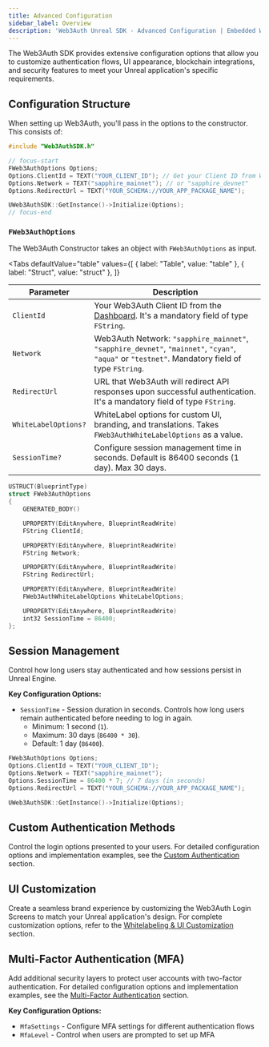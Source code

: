 ```yaml
---
title: Advanced Configuration
sidebar_label: Overview
description: 'Web3Auth Unreal SDK - Advanced Configuration | Embedded Wallets'
---
```



The Web3Auth SDK provides extensive configuration options that allow you to customize authentication flows, UI appearance, blockchain integrations, and security features to meet your Unreal application's specific requirements.

## Configuration Structure

When setting up Web3Auth, you'll pass in the options to the constructor. This consists of:

```cpp
#include "Web3AuthSDK.h"

// focus-start
FWeb3AuthOptions Options;
Options.ClientId = TEXT("YOUR_CLIENT_ID"); // Get your Client ID from Web3Auth Dashboard
Options.Network = TEXT("sapphire_mainnet"); // or "sapphire_devnet"
Options.RedirectUrl = TEXT("YOUR_SCHEMA://YOUR_APP_PACKAGE_NAME");

UWeb3AuthSDK::GetInstance()->Initialize(Options);
// focus-end
```

### `FWeb3AuthOptions`

The Web3Auth Constructor takes an object with `FWeb3AuthOptions` as input.

<Tabs
  defaultValue="table"
  values={[
    { label: "Table", value: "table" },
    { label: "Struct", value: "struct" },
  ]}
>

<TabItem value="table">

| Parameter | Description |
| --- | --- |
| `ClientId` | Your Web3Auth Client ID from the [Dashboard](https://dashboard.web3auth.io/). It's a mandatory field of type `FString`. |
| `Network` | Web3Auth Network: `"sapphire_mainnet"`, `"sapphire_devnet"`, `"mainnet"`, `"cyan"`, `"aqua"` or `"testnet"`. Mandatory field of type `FString`. |
| `RedirectUrl` | URL that Web3Auth will redirect API responses upon successful authentication. It's a mandatory field of type `FString`. |
| `WhiteLabelOptions?` | WhiteLabel options for custom UI, branding, and translations. Takes `FWeb3AuthWhiteLabelOptions` as a value. |
| `SessionTime?` | Configure session management time in seconds. Default is 86400 seconds (1 day). Max 30 days. |

</TabItem>

<TabItem value="struct">

```cpp
USTRUCT(BlueprintType)
struct FWeb3AuthOptions
{
    GENERATED_BODY()

    UPROPERTY(EditAnywhere, BlueprintReadWrite)
    FString ClientId;

    UPROPERTY(EditAnywhere, BlueprintReadWrite)
    FString Network;

    UPROPERTY(EditAnywhere, BlueprintReadWrite)
    FString RedirectUrl;

    UPROPERTY(EditAnywhere, BlueprintReadWrite)
    FWeb3AuthWhiteLabelOptions WhiteLabelOptions;

    UPROPERTY(EditAnywhere, BlueprintReadWrite)
    int32 SessionTime = 86400;
};
```

</TabItem>
</Tabs>

## Session Management

Control how long users stay authenticated and how sessions persist in Unreal Engine.

**Key Configuration Options:**

- `SessionTime` - Session duration in seconds. Controls how long users remain authenticated before needing to log in again.
  - Minimum: 1 second (`1`).
  - Maximum: 30 days (`86400 * 30`).
  - Default: 1 day (`86400`).

```cpp
FWeb3AuthOptions Options;
Options.ClientId = TEXT("YOUR_CLIENT_ID");
Options.Network = TEXT("sapphire_mainnet");
Options.SessionTime = 86400 * 7; // 7 days (in seconds)
Options.RedirectUrl = TEXT("YOUR_SCHEMA://YOUR_APP_PACKAGE_NAME");

UWeb3AuthSDK::GetInstance()->Initialize(Options);
```

## Custom Authentication Methods

Control the login options presented to your users. For detailed configuration options and implementation examples, see the [Custom Authentication](./custom-authentication) section.

## UI Customization

Create a seamless brand experience by customizing the Web3Auth Login Screens to match your Unreal application's design. For complete customization options, refer to the [Whitelabeling & UI Customization](./whitelabel) section.

## Multi-Factor Authentication (MFA)

Add additional security layers to protect user accounts with two-factor authentication. For detailed configuration options and implementation examples, see the [Multi-Factor Authentication](./mfa) section.

**Key Configuration Options:**

- `MfaSettings` - Configure MFA settings for different authentication flows
- `MfaLevel` - Control when users are prompted to set up MFA
